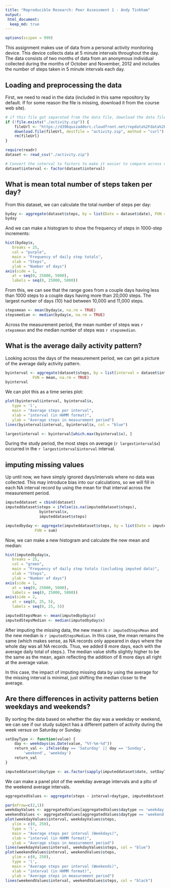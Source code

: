 ```yaml
---
title: "Reproducible Research: Peer Assessment 1 - Andy Tinkham"
output: 
 html_document:
  keep_md: true
---
```


```r
options(scipen = 999)
```

This assignment makes use of data from a personal activity monitoring device. 
This device collects data at 5 minute intervals throughout the day. The data 
consists of two months of data from an anonymous individual collected during 
the months of October and November, 2012 and includes the number of steps taken 
in 5 minute intervals each day.

## Loading and preprocessing the data
First, we need to read in the data (included in this same repository by default.
If for some reason the file is missing, download it from the course web site).

```r
# if this file got separated from the data file, download the data file again
if (!file.exists("./activity.zip")) {
    fileUrl <- "https://d396qusza40orc.cloudfront.net/repdata%2Fdata%2Factivity.zip"
    download.file(fileUrl, destfile = "activity.zip", method = "curl")
    rm(fileUrl)
}

require(readr)
dataset <- read_csv("./activity.zip")

# Convert the interval to factors to make it easier to compare across days
dataset$interval <- factor(dataset$interval)

```

## What is mean total number of steps taken per day?
From this dataset, we can calculate the total number of steps per day:
```r
byday <- aggregate(dataset$steps, by = list(Date = dataset$date), FUN = sum)
byday
```

And we can make a histogram to show the frequency of steps in 1000-step increments:
```r

hist(byday$x, 
   breaks = 25, 
   col = "purple", 
   main = "Frequency of daily step totals", 
   xlab = "Steps", 
   ylab = "Number of days")
axis(side = 1, 
   at = seq(0, 25000, 5000), 
   labels = seq(0, 25000, 5000))
```

From this, we can see that the range goes from a couple days having less than 
1000 steps to a couple days having more than 20,000 steps. The largest number of
days (10) had between 10,000 and 11,000 steps. 

```r
stepsmean <- mean(byday$x, na.rm = TRUE)
stepsmedian <- median(byday$x, na.rm = TRUE)
```

Across the measurement period, the mean number of steps was `r stepsmean` and 
the median number of steps was `r stepsmedian`.

## What is the average daily activity pattern?
Looking across the days of the measurement period, we can get a picture of the
average daily activity pattern.

```r
byinterval <- aggregate(dataset$steps, by = list(interval = dataset$interval), 
            FUN = mean, na.rm = TRUE)
byinterval
```

We can plot this as a time series plot:
```r
plot(byinterval$interval, byinterval$x, 
   type = 'l',
   main = "Average steps per interval",
   xlab = "interval (in HHMM format)",
   ylab = "Average steps in measurement period")
lines(byinterval$interval, byinterval$x, col = "blue")

```

```r
largestinterval <- byinterval[which.max(byinterval$x), ]
```

During the study period, the most steps on average (`r largestinterval$x`) 
occurred in the `r largestinterval$interval` interval.

## imputing missing values
Up until now, we have simply ignored days/intervals where no data was collected.
This may introduce bias into our calculations, so we will fill in each NA interval
record by using the mean for that interval across the measurement period.

```r
imputeddataset = cbind(dataset)
imputeddataset$steps = ifelse(is.na(imputeddataset$steps), 
               byinterval$x, 
               imputeddataset$steps)

imputedbyday <- aggregate(imputeddataset$steps, by = list(Date = imputeddataset$date), 
             FUN = sum)
```

Now, we can make a new histogram and calculate the new mean and median:
```r
hist(imputedbyday$x, 
   breaks = 25, 
   col = "green", 
   main = "Frequency of daily step totals (including imputed data)", 
   xlab = "Steps", 
   ylab = "Number of days")
axis(side = 1, 
   at = seq(0, 25000, 5000), 
   labels = seq(0, 25000, 5000))
axis(side = 2,
   at = seq(0, 25, 5),
   labels = seq(0, 25, 5))

```

```r
imputedStepsMean <- mean(imputedbyday$x)
imputedStepsMedian <- median(imputedbyday$x)
```

After imputing the missing data, the new mean is `r imputedStepsMean` and the 
new median is `r imputedStepsMedian`. In this case, the mean remains the same
(which makes sense, as NA records only appeared in days where the whole day was 
all NA records. Thus, we added 8 more days, each with the average daily total of
steps.). The median value shifts slightly higher to be the same as the mean, 
again reflecting the addition of 8 more days all right at the average value.

In this case, the impact of imputing missing data by using the average for the 
missing interval is minimal, just shifting the median closer to the average.

## Are there differences in activity patterns betien weekdays and weekends?
By sorting the data based on whether the day was a weekday or weekend, we can
see if our study subject has a different pattern of activity during the week 
versus on Saturday or Sunday.

```r
setDayType <- function(value) {
    day <- weekdays(as.Date(value, "%Y-%m-%d"))
    return_val <- ifelse(day == 'Saturday' || day == 'Sunday', 
        'weekend', 'weekday')
    return_val
}

imputeddataset$daytype <- as.factor(sapply(imputeddataset$date, setDayType))
```

We can make a panel plot of the weekday average intervals and a plto of the 
weekend average intervals. 

```r
aggregatedValues <- aggregate(steps ~ interval+daytype, imputeddataset, mean)

par(mfrow=c(2,1))
weekdayValues <- aggregatedValues[aggregatedValues$daytype == 'weekday',]
weekendValues <- aggregatedValues[aggregatedValues$daytype == 'weekend',]
plot(weekdayValues$interval, weekdayValues$steps,
   ylim = c(0, 250),
   type = 'l',
   main = "Average steps per interval (Weekdays)",
   xlab = "interval (in HHMM format)",
   ylab = "Average steps in measurement period")
lines(weekdayValues$interval, weekdayValues$steps, col = "blue")
plot(weekendValues$interval, weekendValues$steps,
   ylim = c(0, 250),
   type = 'l',
   main = "Average steps per interval (Weekends)",
   xlab = "interval (in HHMM format)",
   ylab = "Average steps in measurement period")
lines(weekendValues$interval, weekendValues$steps, col = "black")

```
